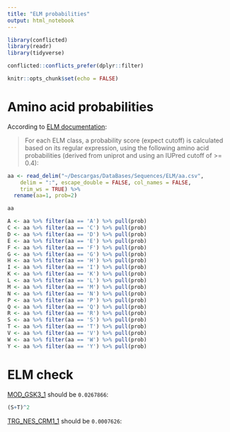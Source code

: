 ```yaml
---
title: "ELM probabilities"
output: html_notebook
---
```


```r
library(conflicted)
library(readr)
library(tidyverse)

conflicted::conflicts_prefer(dplyr::filter)

knitr::opts_chunk$set(echo = FALSE)
```


# Amino acid probabilities

According to [ELM documentation](http://elm.eu.org/help.html#filter_probability):

> For each ELM class, a probability score (expect cutoff) is calculated based on its regular expression, using the following amino acid probabilities (derived from uniprot and using an IUPred cutoff of >= 0.4):

```r
aa <- read_delim("~/Descargas/DataBases/Sequences/ELM/aa.csv", 
    delim = ":", escape_double = FALSE, col_names = FALSE, 
    trim_ws = TRUE) %>% 
  rename(aa=1, prob=2)

aa
```

```r
A <- aa %>% filter(aa == 'A') %>% pull(prob)
C <- aa %>% filter(aa == 'C') %>% pull(prob)
D <- aa %>% filter(aa == 'D') %>% pull(prob)
E <- aa %>% filter(aa == 'E') %>% pull(prob)
F <- aa %>% filter(aa == 'F') %>% pull(prob)
G <- aa %>% filter(aa == 'G') %>% pull(prob)
H <- aa %>% filter(aa == 'H') %>% pull(prob)
I <- aa %>% filter(aa == 'I') %>% pull(prob)
K <- aa %>% filter(aa == 'K') %>% pull(prob)
L <- aa %>% filter(aa == 'L') %>% pull(prob)
M <- aa %>% filter(aa == 'M') %>% pull(prob)
N <- aa %>% filter(aa == 'N') %>% pull(prob)
P <- aa %>% filter(aa == 'P') %>% pull(prob)
Q <- aa %>% filter(aa == 'Q') %>% pull(prob)
R <- aa %>% filter(aa == 'R') %>% pull(prob)
S <- aa %>% filter(aa == 'S') %>% pull(prob)
T <- aa %>% filter(aa == 'T') %>% pull(prob)
V <- aa %>% filter(aa == 'V') %>% pull(prob)
W <- aa %>% filter(aa == 'W') %>% pull(prob)
Y <- aa %>% filter(aa == 'Y') %>% pull(prob)
```

# ELM check

[MOD_GSK3_1](http://elm.eu.org/elms/MOD_GSK3_1) should be `0.0267866`:

```r
(S+T)^2
```

[TRG_NES_CRM1_1](http://elm.eu.org/elms/TRG_NES_CRM1_1) should be `0.0007626`:


